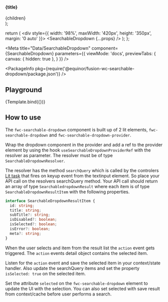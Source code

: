 
  <section>
    <h4>{title}</h4>
    <div style={{ position: 'relative' }}>{children}</div>
  </section>
);

  return (
    <div style={{ width: '98%', maxWidth: '420px', height: '350px', margin: '0 auto' }}>
      <SearchableDropdown {...props} />
    </div>
  );
};

<Meta
  title="Data/SearchableDropdown"
  component={SearchableDropdown}
  parameters={{
    viewMode: 'docs',
    previewTabs: {
      canvas: { hidden: true },
    }
  }}
/>

<PackageInfo pkg={require('@equinor/fusion-wc-searchable-dropdown/package.json')} />

<Description markdown={readme} />

## Playground

<Canvas>
  <Story name="Default" args={{
      dropdownHeight: '300px',
      id: 'sdd-test',
      initialText: 'The initial text result',
      leadingIcon: 'search'
      placeholder: 'Start to type to search...',
      variant: 'header',
    }}
    argTypes={{
      id: {
        type: 'string',
        description: 'HTML ID for component',
      },
      placeholder: {
        description: 'TextInput placeholder string',
      },
      initialText: {
        type: 'string',
        description: 'First item in dropdown before any search is done',
      },
      variant: {
        type: 'string',
        description: 'The type of Searchabledropdown to render, multiple variants for header or page usage',
        control: 'select',
        options: [
          'page', 'page-outlined', 'page-dense', 'header', 'header-filled'
        ]
      },
      dropdownHeight: {
        description: 'The scroll height for dropdown result list'
      },
      label: {
        description: 'Textinput label'
      },
      value: {
        description: 'The selected value do display in TextInput'
      },
      meta: {
        description: 'A fwc-icon name to show AFTER each list item. may also be set per result item.'
      },
      graphic: {
        description: 'A fwc-icon name to show BEFORE each list item. may also be set per result item.'
      },
      autofocus: {
        type: 'boolean',
        description: 'Flag for setting focus on textInput on component mount',
      },
      multiple: {
        description: 'Flag for selecting multiple items.'
      },
      disabled: {
        type: 'boolean',
        description: 'disable TextInput'
      },
      selectedId: {
        type: 'string',
        description: 'The pre-selected item id to highlight in dropdown'
      }
    }}
    >
    {Template.bind({})}
  </Story>
</Canvas>

<ArgsTable story="Default" />

## How to use

The ``fwc-searchable-dropdown`` component is built up of 2 lit elements, ``fwc-searchable-dropdown`` and ``fwc-searchable-dropdown-provider``.

Wrap the dropdown component in the provider and add a ref to the provider element by using the hook ``useSearchableDropdownProviderRef`` with the resolver as parameter.
The resolver must be of type ``SearchableDropdownResolver``. 

The resolver has the method ``searchQuery`` which is called by the controlers [Lit task](https://github.com/lit/lit/tree/main/packages/labs/task) 
that fires on keyup event from the textinput element. So place your API call on the resolvers searchQuery method.
Your API call should return an array of type ``SearchabledropdownResult`` where each item is of type ``SearchableDropdownResultItem`` with the following properties.

```typescript
interface SearchableDropdownResultItem {
  id: string;
  title: string;
  subTitle?: string;
  isDisabled?: boolean;
  isSelected?: boolean;
  isError?: boolean;
  meta?: string;
}
```

When the user selects and item from the result list the ``action`` event gets triggered. The ``action`` events detail object contains the selected item. 

Listen for the ``action`` event and save the selected item in your context/state handler. Also update the searchQuery items and set the property ``isSelected: true`` 
on the selected item. 

Set the attribute ``selected`` on the ``fwc-searchable-dropdown`` element to update the UI with the selection. You can also set selected with save result from context/cache before user performs a search.
